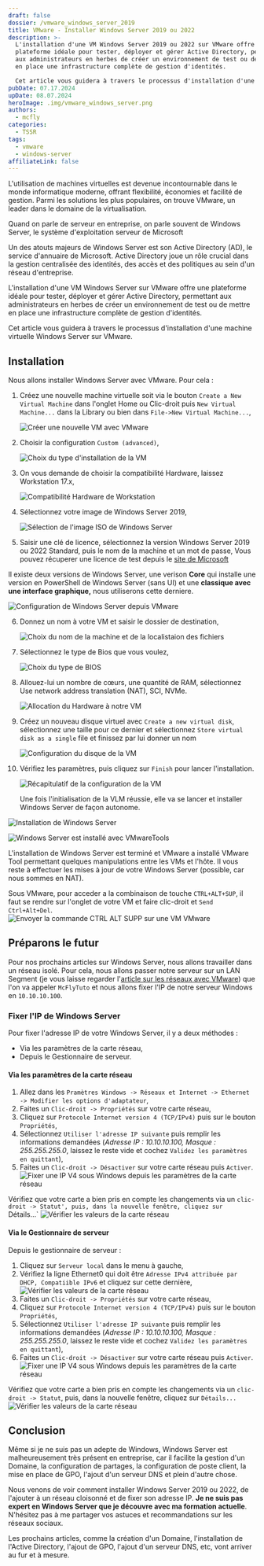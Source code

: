 ```yaml
---
draft: false
dossier: /vmware_windows_server_2019
title: VMware - Installer Windows Server 2019 ou 2022
description: >-
  L'installation d'une VM Windows Server 2019 ou 2022 sur VMware offre une
  plateforme idéale pour tester, déployer et gérer Active Directory, permettant
  aux administrateurs en herbes de créer un environnement de test ou de mettre
  en place une infrastructure complète de gestion d'identités.

  Cet article vous guidera à travers le processus d'installation d'une machine virtuelle Windows Server sur VMware.
pubDate: 07.17.2024
upDate: 08.07.2024
heroImage: .img/vmware_windows_server.png
authors:
  - mcfly
categories:
  - TSSR
tags:
  - vmware
  - windows-server
affiliateLink: false
---
```


L'utilisation de machines virtuelles est devenue incontournable dans le monde informatique moderne, offrant flexibilité, économies et facilité de gestion. Parmi les solutions les plus populaires, on trouve VMware, un leader dans le domaine de la virtualisation.

Quand on parle de serveur en entreprise, on parle souvent de Windows Server, le système d'exploitation serveur de Microsoft

Un des atouts majeurs de Windows Server est son Active Directory (AD), le service d'annuaire de Microsoft. Active Directory joue un rôle crucial dans la gestion centralisée des identités, des accès et des politiques au sein d'un réseau d'entreprise. 

L'installation d'une VM Windows Server sur VMware offre une plateforme idéale pour tester, déployer et gérer Active Directory, permettant aux administrateurs en herbes de créer un environnement de test ou de mettre en place une infrastructure complète de gestion d'identités.

Cet article vous guidera à travers le processus d'installation d'une machine virtuelle Windows Server sur VMware.

## Installation

Nous allons installer Windows Server avec VMware. Pour cela :

1. Créez une nouvelle machine virtuelle soit via le bouton `Create a New Virtual Machine` dans l'onglet Home ou Clic-droit puis `New Virtual Machine...` dans la Library ou bien dans `File->New Virtual Machine...`,

   ![Créer une nouvelle VM avec VMware](.img/vmware_interface.png "Créer une nouvelle VM avec VMware")
2. Choisir la configuration `Custom (advanced)`,

   ![Choix du type d'installation de la VM](.img/vmware_new_machine.png "Choix du type d'installation de la VM")
3. On vous demande de choisir la compatibilité Hardware, laissez Workstation 17.x,

   ![Compatibilité Hardware de Workstation](.img/vmware_new_machine_version.png "Compatibilité Hardware de Workstation")
4. Sélectionnez votre image de Windows Server 2019,

   ![Sélection de l'image ISO de Windows Server](.img/vmware_new_machine_os.png "Sélection de l'image ISO de Windows Server")
5. Saisir une clé de licence, sélectionnez la version Windows Server 2019 ou 2022 Standard, puis le nom de la machine et un mot de passe,
  <Alert type="info">Vous pouvez récuperer une licence de test depuis le [site de Microsoft](https://learn.microsoft.com/fr-fr/windows-server/get-started/kms-client-activation-keys?tabs=server2019%2Cwindows10ltsc%2Cversion1803%2Cwindows81#windows-server-ltsc)</Alert>

  <Alert type="info">Il existe deux versions de Windows Server, une verison **Core** qui installe une version en PowerShell de Windows Server (sans UI) et une **classique avec une interface graphique,** nous utiliserons cette derniere.</Alert>

![Configuration de Windows Server depuis VMware](.img/vmware_new_machine_key.png "Configuration de Windows Server depuis VMware")

6. Donnez un nom à votre VM et saisir le dossier de destination,

   ![Choix du nom de la machine et de la localistaion des fichiers](.img/vmware_new_machine_name_location.png "Choix du nom de la machine et de la localistaion des fichiers")
7. Sélectionnez le type de Bios que vous voulez,

   ![Choix du type de BIOS](.img/vmware_new_machine_bios.png "Choix du type de BIOS")
8. Allouez-lui un nombre de cœurs, une quantité de RAM, sélectionnez Use network address translation (NAT), SCI, NVMe.

   ![Allocation du Hardware à notre VM](.img/vmware_new_machine_cpu_ram_network_sci.png "Allocation du Hardware à notre VM")
9. Créez un nouveau disque virtuel avec `Create a new virtual disk`, sélectionnez une taille pour ce dernier et sélectionnez `Store virtual disk as a single` file et finissez par lui donner un nom

   ![Configuration du disque de la VM](.img/vmware_new_machine_disk_multi.png "Configuration du disque de la VM")
10. Vérifiez les paramètres, puis cliquez sur `Finish` pour lancer l'installation.

    ![Récapitulatif de la configuration de la VM](.img/vmware_new_machine_infos.png "Récapitulatif de la configuration de la VM")

    Une fois l'initialisation de la VLM réussie, elle va se lancer et installer Windows Server de façon autonome.

![Installation de Windows Server](.img/windows_server_2019_installation.png "Installation de Windows Server")

![Windows Server est installé avec VMwareTools](.img/windows_server_2019_vmware_tool.png "Windows Server est installé avec VMwareTools")

L'installation de Windows Server est terminé et VMware a installé VMware Tool permettant quelques manipulations entre les VMs et l'hôte. Il vous reste à effectuer les mises à jour de votre Windows Server (possible, car nous sommes en NAT).

<Alert type="info">Sous VMware, pour acceder a la combinaison de touche `CTRL+ALT+SUP`, il faut se rendre sur l'onglet de votre VM et faire clic-droit et `Send Ctrl+Alt+Del`. ![Envoyer la commande CTRL ALT SUPP sur une VM VMware](.img/acces_ctrl_alt_sup.png)</Alert>

## Préparons le futur
Pour nos prochains articles sur Windows Server, nous allons travailler dans un réseau isolé. Pour cela, nous allons passer notre serveur sur un LAN Segment (je vous laisse regarder l'[article sur les réseaux avec VMware](/blog/vmware_gestion_reseaux/)) que l'on va appeler `McFlyTuto` et nous allons fixer l'IP de notre serveur Windows en `10.10.10.100`.

### Fixer l'IP de Windows Server
Pour fixer l'adresse IP de votre Windows Server, il y a deux méthodes :
* Via les paramètres de la carte réseau,
* Depuis le Gestionnaire de serveur.

#### Via les paramètres de la carte réseau
1. Allez dans les `Pramètres Windows -> Réseaux et Internet -> Ethernet -> Modifier les options d'adaptateur`,
1. Faites un `Clic-droit -> Propriétés` sur votre carte réseau,
1. Cliquez sur `Protocole Internet version 4 (TCP/IPv4)` puis sur le bouton `Propriétés`,
1. Sélectionnez `Utiliser l'adresse IP suivante` puis remplir les informations demandées (*Adresse IP : 10.10.10.100, Masque : 255.255.255.0*, laissez le reste vide et cochez `Validez les paramètres en quittant`),
1. Faites un `Clic-droit -> Désactiver` sur votre carte réseau puis `Activer`.
![Fixer une IP V4 sous Windows depuis les paramètres de la carte réseau](.img/fixer_ipv4_windows_via_carte_reseau.png)

Vérifiez que votre carte a bien pris en compte les changements via un `clic-droit -> Statut', puis, dans la nouvelle fenêtre, cliquez sur `Détails...`
![Vérifier les valeurs de la carte réseau](.img/valeur_carte_reseau_via_proprietes.png)

#### Via le Gestionnaire de serveur
Depuis le gestionnaire de serveur :
1. Cliquez sur `Serveur local` dans le menu à gauche,
1. Vérifiez la ligne Ethernet0 qui doit être `Adresse IPv4 attribuée par DHCP, Compatiible IPv6` et cliquez sur cette dernière,
![Vérifier les valeurs de la carte réseau](.img/fixer_ipv4_windows_via_gestionnaire_serveur.png)
1. Faites un `Clic-droit -> Propriétés` sur votre carte réseau,
1. Cliquez sur `Protocole Internet version 4 (TCP/IPv4)` puis sur le bouton `Propriétés`,
1. Sélectionnez `Utiliser l'adresse IP suivante` puis remplir les informations demandées (*Adresse IP : 10.10.10.100, Masque : 255.255.255.0*, laissez le reste vide et cochez `Validez les paramètres en quittant`),
1. Faites un `Clic-droit -> Désactiver` sur votre carte réseau puis `Activer`.
![Fixer une IP V4 sous Windows depuis les paramètres de la carte réseau](.img/fixer_ipv4_windows_via_carte_reseau.png)

Vérifiez que votre carte a bien pris en compte les changements via un `clic-droit -> Statut`, puis, dans la nouvelle fenêtre, cliquez sur `Détails...`
![Vérifier les valeurs de la carte réseau](.img/valeur_carte_reseau_via_proprietes.png)

## Conclusion

Même si je ne suis pas un adepte de Windows, Windows Server est malheureusement très présent en entreprise, car il facilite la gestion d'un Domaine, la configuration de partages, la configuration de poste client, la mise en place de GPO, l'ajout d'un serveur DNS et plein d'autre chose.

Nous venons de voir comment installer Windows Server 2019 ou 2022, de l'ajouter à un réseau cloisonné et de fixer son adresse IP. **Je ne suis pas expert en Windows Server que je découvre avec ma formation actuelle**. N'hésitez pas à me partager vos astuces et recommandations sur les réseaux sociaux.

Les prochains articles, comme la création d'un Domaine, l'installation de l'Active Directory, l'ajout de GPO, l'ajout d'un serveur DNS, etc, vont arriver au fur et à mesure.